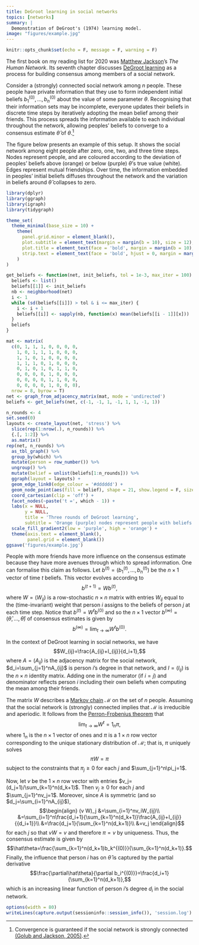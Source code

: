 ```yaml
---
title: DeGroot learning in social networks
topics: [networks]
summary: |
  Demonstration of DeGroot's (1974) learning model.
image: "figures/example.jpg"
---
```


```r
knitr::opts_chunk$set(echo = F, message = F, warning = F)
```

The first book on my reading list for 2020 was [Matthew Jackson](https://web.stanford.edu/~jacksonm/)'s *The Human Network*.
Its seventh chapter discusses [DeGroot learning](https://en.wikipedia.org/wiki/DeGroot_learning) as a process for building consensus among members of a social network.

Consider a (strongly) connected social network among $n$ people.
These people have private information that they use to form independent initial beliefs $b_1^{(0)},\ldots,b_n^{(0)}$ about the value of some parameter $\theta$.
Recognising that their information sets may be incomplete, everyone updates their beliefs in discrete time steps by iteratively adopting the mean belief among their friends.
This process spreads the information available to each individual throughout the network, allowing peoples' beliefs to converge to a consensus estimate $\hat\theta$ of $\theta$.[^connected]

[^connected]: Convergence is guaranteed if the social network is strongly connected [(Golub and Jackson, 2005)](https://doi.org/10.1257/mic.2.1.112).

The figure below presents an example of this setup.
It shows the social network among eight people after zero, one, two, and three time steps.
Nodes represent people, and are coloured according to the deviation of peoples' beliefs above (orange) or below (purple) $\theta$'s true value (white).
Edges represent mutual friendships.
Over time, the information embedded in peoples' initial beliefs diffuses throughout the network and the variation in beliefs around $\hat\theta$ collapses to zero.

```r
library(dplyr)
library(ggraph)
library(igraph)
library(tidygraph)

theme_set(
  theme_minimal(base_size = 10) +
    theme(
      panel.grid.minor = element_blank(),
      plot.subtitle = element_text(margin = margin(b = 10), size = 12),
      plot.title = element_text(face = 'bold', margin = margin(b = 10), size = 14),
      strip.text = element_text(face = 'bold', hjust = 0, margin = margin(b = 5), size = 12)
    )
)

get_beliefs <- function(net, init_beliefs, tol = 1e-3, max_iter = 100) {
  beliefs <- list()
  beliefs[[1]] <- init_beliefs
  nb <- neighborhood(net)
  i <- 1
  while (sd(beliefs[[i]]) > tol & i <= max_iter) {
    i <- i + 1
    beliefs[[i]] <- sapply(nb, function(x) mean(beliefs[[i - 1]][x]))
  }
  beliefs
}

mat <- matrix(
  c(0, 1, 1, 1, 0, 0, 0, 0,
    1, 0, 1, 1, 1, 0, 0, 0,
    1, 1, 0, 1, 0, 0, 0, 0,
    1, 1, 1, 0, 1, 0, 0, 0,
    0, 1, 0, 1, 0, 1, 1, 0,
    0, 0, 0, 0, 1, 0, 0, 0,
    0, 0, 0, 0, 1, 1, 0, 0,
    0, 0, 0, 0, 1, 0, 0, 0),
  nrow = 8, byrow = T)
net <- graph_from_adjacency_matrix(mat, mode = 'undirected')
beliefs <- get_beliefs(net, c(-1, -1, 1, -1, 1, 1, -1, 1))

n_rounds <- 4 
set.seed(0)
layouts <- create_layout(net, 'stress') %>%
  slice(rep(1:nrow(.), n_rounds)) %>%
  {.[, 1:2]} %>%
  as.matrix()
rep(net, n_rounds) %>%
  as_tbl_graph() %>%
  group_by(which) %>%
  mutate(person = row_number()) %>%
  ungroup() %>%
  mutate(belief = unlist(beliefs[1:n_rounds])) %>%
  ggraph(layout = layouts) +
  geom_edge_link0(edge_colour = '#dddddd') +
  geom_node_point(aes(fill = belief), shape = 21, show.legend = F, size = 4) +
  coord_cartesian(clip = 'off') +
  facet_nodes(~paste('t =', which - 1)) +
  labs(x = NULL,
       y = NULL,
       title = 'Three rounds of DeGroot learning',
       subtitle = 'Orange (purple) nodes represent people with beliefs above (below) the truth') +
  scale_fill_gradient2(low = 'purple', high = 'orange') +
  theme(axis.text = element_blank(),
        panel.grid = element_blank())
ggsave('figures/example.jpg')
```

People with more friends have more influence on the consensus estimate because they have more avenues through which to spread information.
One can formalise this claim as follows.
Let $b^{(t)}=(b_1^{(t)},\ldots,b_n^{(t)})$ be the $n\times 1$ vector of time $t$ beliefs.
This vector evolves according to
$$b^{(t+1)}=Wb^{(t)},$$
where $W=(W_{ij})$ is a row-stochastic $n\times n$ matrix with entries $W_{ij}$ equal to the (time-invariant) weight that person $i$ assigns to the beliefs of person $j$ at each time step.
Notice that $b^{(t)}=W^tb^{(0)}$ and so the $n\times1$ vector $b^{(\infty)}=(\hat\theta,\ldots,\hat\theta)$ of consensus estimates is given by
$$b^{(\infty)}=\lim_{t\to\infty}W^tb^{(0)}.$$

In the context of DeGroot learning in social networks, we have
$$W_{ij}=\frac{A_{ij}+I_{ij}}{d_i+1},$$
where $A=(A_{ij})$ is the adjacency matrix for the social network,
$d_i=\sum_{j=1}^nA_{ij}$ is person $i$'s degree in that network,
and $I=(I_{ij})$ is the $n\times n$ identity matrix.
Adding one in the numerator (if $i=j$) and denominator reflects person $i$ including their own beliefs when computing the mean among their friends.

The matrix $W$ describes a [Markov chain](https://en.wikipedia.org/wiki/Markov_chain) $\mathcal{M}$ on the set of $n$ people.
Assuming that the social network is (strongly) connected implies that $\mathcal{M}$ is irreducible and aperiodic.
It follows from the [Perron-Frobenius theorem](https://en.wikipedia.org/wiki/Perron–Frobenius_theorem) that
$$\lim_{t\to\infty}W^t=1_n\pi,$$
where $1_n$ is the $n\times1$ vector of ones and $\pi$ is a $1\times n$ row vector corresponding to the unique stationary distribution of $\mathcal{M}$; that is, $\pi$ uniquely solves
$$\pi W=\pi$$
subject to the constraints that $\pi_j\ge0$ for each $j$ and $\sum_{j=1}^n\pi_j=1$.

Now, let $v$ be the $1\times n$ row vector with entries $v_j=(d_j+1)/\sum_{k=1}^n(d_k+1)$.
Then $v_j\ge0$ for each $j$ and $\sum_{j=1}^nv_j=1$.
Moreover, since $A$ is symmetric (and so $d_j=\sum_{i=1}^nA_{ij}$),
$$\begin{align}
(v W)_j
&=\sum_{i=1}^nv_iW_{ij}\\
&=\sum_{i=1}^n\frac{d_i+1}{\sum_{k=1}^n(d_k+1)}\frac{A_{ij}+I_{ij}}{{d_i+1}}\\
&=\frac{d_j+1}{\sum_{k=1}^n(d_k+1)}\\
&=v_j
\end{align}$$
for each $j$ so that $vW=v$ and therefore $\pi=v$ by uniqueness.
Thus, the consensus estimate is given by
$$\hat\theta=\frac{\sum_{k=1}^n(d_k+1)b_k^{(0)}}{\sum_{k=1}^n(d_k+1)}.$$
Finally, the influence that person $i$ has on $\hat\theta$ is captured by the partial derivative
$$\frac{\partial\hat\theta}{\partial b_i^{(0)}}=\frac{d_i+1}{\sum_{k=1}^n(d_k+1)},$$
which is an increasing linear function of person $i$'s degree $d_i$ in the social network.

```r
options(width = 80)
writeLines(capture.output(sessioninfo::session_info()), 'session.log')
```
